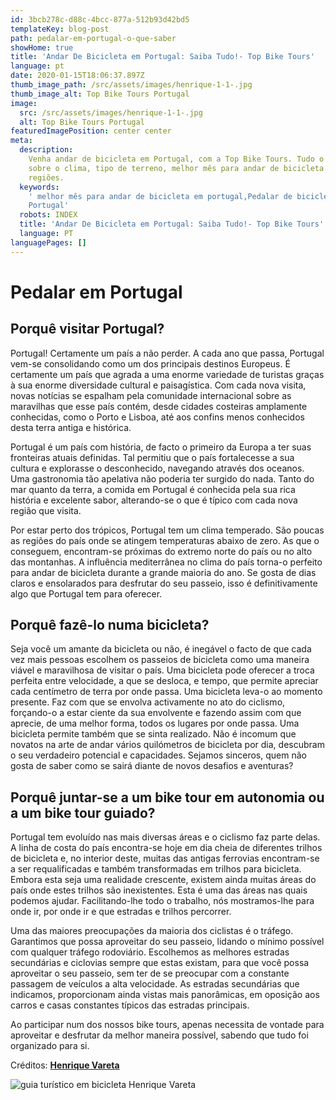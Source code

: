 ```yaml
---
id: 3bcb278c-d88c-4bcc-877a-512b93d42bd5
templateKey: blog-post
path: pedalar-em-portugal-o-que-saber
showHome: true
title: 'Andar De Bicicleta em Portugal: Saiba Tudo!- Top Bike Tours'
language: pt
date: 2020-01-15T18:06:37.897Z
thumb_image_path: /src/assets/images/henrique-1-1-.jpg
thumb_image_alt: Top Bike Tours Portugal
image:
  src: /src/assets/images/henrique-1-1-.jpg
  alt: Top Bike Tours Portugal
featuredImagePosition: center center
meta:
  description:
    Venha andar de bicicleta em Portugal, com a Top Bike Tours. Tudo o que saber
    sobre o clima, tipo de terreno, melhor mês para andar de bicicleta e
    regiões.
  keywords:
    ' melhor mês para andar de bicicleta em portugal,Pedalar de bicicleta em
    Portugal'
  robots: INDEX
  title: 'Andar De Bicicleta em Portugal: Saiba Tudo!- Top Bike Tours'
  language: PT
languagePages: []
---
```


# Pedalar em Portugal

## Porquê visitar Portugal?

Portugal! Certamente um país a não perder. A cada ano que passa, Portugal vem-se
consolidando como um dos principais destinos Europeus. É certamente um país que
agrada a uma enorme variedade de turistas graças à sua enorme diversidade
cultural e paisagística. Com cada nova visita, novas notícias se espalham pela
comunidade internacional sobre as maravilhas que esse país contém, desde cidades
costeiras amplamente conhecidas, como o Porto e Lisboa, até aos confins menos
conhecidos desta terra antiga e histórica.

Portugal é um país com história, de facto o primeiro da Europa a ter suas
fronteiras atuais definidas. Tal permitiu que o país fortalecesse a sua cultura
e explorasse o desconhecido, navegando através dos oceanos. Uma gastronomia tão
apelativa não poderia ter surgido do nada. Tanto do mar quanto da terra, a
comida em Portugal é conhecida pela sua rica história e excelente sabor,
alterando-se o que é típico com cada nova região que visita.

Por estar perto dos trópicos, Portugal tem um clima temperado. São poucas as
regiões do país onde se atingem temperaturas abaixo de zero. As que o conseguem,
encontram-se próximas do extremo norte do país ou no alto das montanhas. A
influência mediterrânea no clima do país torna-o perfeito para andar de
bicicleta durante a grande maioria do ano. Se gosta de dias claros e ensolarados
para desfrutar do seu passeio, isso é definitivamente algo que Portugal tem para
oferecer.

## Porquê fazê-lo numa bicicleta?

Seja você um amante da bicicleta ou não, é inegável o facto de que cada vez mais
pessoas escolhem os passeios de bicicleta como uma maneira viável e maravilhosa
de visitar o país. Uma bicicleta pode oferecer a troca perfeita entre
velocidade, a que se desloca, e tempo, que permite apreciar cada centímetro de
terra por onde passa. Uma bicicleta leva-o ao momento presente. Faz com que se
envolva activamente no ato do ciclismo, forçando-o a estar ciente da sua
envolvente e fazendo assim com que aprecie, de uma melhor forma, todos os
lugares por onde passa. Uma bicicleta permite também que se sinta realizado. Não
é incomum que novatos na arte de andar vários quilómetros de bicicleta por dia,
descubram o seu verdadeiro potencial e capacidades. Sejamos sinceros, quem não
gosta de saber como se sairá diante de novos desafios e aventuras?

## Porquê juntar-se a um bike tour em autonomia ou a um bike tour guiado?

Portugal tem evoluído nas mais diversas áreas e o ciclismo faz parte delas. A
linha de costa do país encontra-se hoje em dia cheia de diferentes trilhos de
bicicleta e, no interior deste, muitas das antigas ferrovias encontram-se a ser
requalificadas e também transformadas em trilhos para bicicleta. Embora esta
seja uma realidade crescente, existem ainda muitas áreas do país onde estes
trilhos são inexistentes. Esta é uma das áreas nas quais podemos ajudar.
Facilitando-lhe todo o trabalho, nós mostramos-lhe para onde ir, por onde ir e
que estradas e trilhos percorrer.

Uma das maiores preocupações da maioria dos ciclistas é o tráfego. Garantimos
que possa aproveitar do seu passeio, lidando o mínimo possível com qualquer
tráfego rodoviário. Escolhemos as melhores estradas secundárias e ciclovias
sempre que estas existam, para que você possa aproveitar o seu passeio, sem ter
de se preocupar com a constante passagem de veículos a alta velocidade. As
estradas secundárias que indicamos, proporcionam ainda vistas mais panorâmicas,
em oposição aos carros e casas constantes típicos das estradas principais.

Ao participar num dos nossos bike tours, apenas necessita de vontade para
aproveitar e desfrutar da melhor maneira possível, sabendo que tudo foi
organizado para si.

Créditos:
**[Henrique Vareta](https://topbiketoursportugal.com/about-us-biking-travel/)**

![guia turístico em bicicleta Henrique Vareta](/src/assets/images/henrique-1-1-.jpg 'guia turístico em bicicleta Henrique Vareta')
